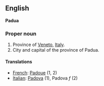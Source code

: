 ==English==
'''Padua'''

===Proper noun===

#Province of [[Veneto]], [[Italy]].
#City and capital of the province of Padua.

====Translations====

*[[French]]: [[Padoue]] (1, 2)
*[[Italian]]: [[Padova]] (1), Padova ''f'' (2)